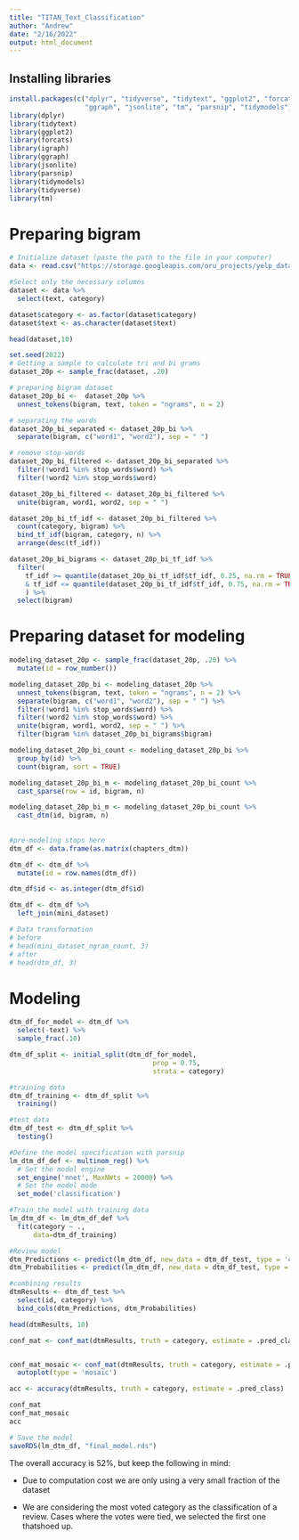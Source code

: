 ```yaml
---
title: "TITAN_Text_Classification"
author: "Andrew"
date: "2/16/2022"
output: html_document
---
```


## Installing libraries

```r

install.packages(c("dplyr", "tidyverse", "tidytext", "ggplot2", "forcats", "igraph", 
                   "ggraph", "jsonlite", "tm", "parsnip", "tidymodels"))
library(dplyr)
library(tidytext)
library(ggplot2)
library(forcats)
library(igraph)
library(ggraph)
library(jsonlite)
library(parsnip) 
library(tidymodels)
library(tidyverse) 
library(tm)
```

# Preparing bigram

```r

# Initialize dataset (paste the path to the file in your computer)
data <- read.csv("https://storage.googleapis.com/oru_projects/yelp_dataset_dataset.csv", header = TRUE)

#Select only the necessary columns
dataset <- data %>%
  select(text, category)

dataset$category <- as.factor(dataset$category)
dataset$text <- as.character(dataset$text)

head(dataset,10)
```

```r
set.seed(2022)
# Getting a sample to calculate tri and bi grams
dataset_20p <- sample_frac(dataset, .20)

# preparing bigram dataset
dataset_20p_bi <-  dataset_20p %>%
  unnest_tokens(bigram, text, token = "ngrams", n = 2)

# separating the words
dataset_20p_bi_separated <- dataset_20p_bi %>%
  separate(bigram, c("word1", "word2"), sep = " ")

# remove stop-words
dataset_20p_bi_filtered <- dataset_20p_bi_separated %>%
  filter(!word1 %in% stop_words$word) %>%
  filter(!word2 %in% stop_words$word)

dataset_20p_bi_filtered <- dataset_20p_bi_filtered %>%
  unite(bigram, word1, word2, sep = " ")

dataset_20p_bi_tf_idf <- dataset_20p_bi_filtered %>%
  count(category, bigram) %>%
  bind_tf_idf(bigram, category, n) %>%
  arrange(desc(tf_idf))

dataset_20p_bi_bigrams <- dataset_20p_bi_tf_idf %>%
  filter(
    tf_idf >= quantile(dataset_20p_bi_tf_idf$tf_idf, 0.25, na.rm = TRUE) 
    & tf_idf <= quantile(dataset_20p_bi_tf_idf$tf_idf, 0.75, na.rm = TRUE)
    ) %>%
  select(bigram)

```

# Preparing dataset for modeling

```r

modeling_dataset_20p <- sample_frac(dataset_20p, .20) %>%
  mutate(id = row_number())

modeling_dataset_20p_bi <- modeling_dataset_20p %>%
  unnest_tokens(bigram, text, token = "ngrams", n = 2) %>%
  separate(bigram, c("word1", "word2"), sep = " ") %>%
  filter(!word1 %in% stop_words$word) %>%
  filter(!word2 %in% stop_words$word) %>%
  unite(bigram, word1, word2, sep = " ") %>%
  filter(bigram %in% dataset_20p_bi_bigrams$bigram)

modeling_dataset_20p_bi_count <- modeling_dataset_20p_bi %>%
  group_by(id) %>%
  count(bigram, sort = TRUE)

modeling_dataset_20p_bi_m <- modeling_dataset_20p_bi_count %>%
  cast_sparse(row = id, bigram, n)

modeling_dataset_20p_bi_m <- modeling_dataset_20p_bi_count %>%
  cast_dtm(id, bigram, n)
  
  
#pre-modeling stops here
dtm_df <- data.frame(as.matrix(chapters_dtm)) 

dtm_df <- dtm_df %>%
  mutate(id = row.names(dtm_df))

dtm_df$id <- as.integer(dtm_df$id)

dtm_df <- dtm_df %>%
  left_join(mini_dataset)

# Data transformation
# before
# head(mini_dataset_ngram_count, 3)
# after
# head(dtm_df, 3)
```

# Modeling

```r
dtm_df_for_model <- dtm_df %>%
  select(-text) %>%
  sample_frac(.10)

dtm_df_split <- initial_split(dtm_df_for_model, 
                                    prop = 0.75, 
                                    strata = category)

#training data
dtm_df_training <- dtm_df_split %>%
  training()

#test data
dtm_df_test <- dtm_df_split %>% 
  testing()

#Define the model specification with parsnip
lm_dtm_df_def <- multinom_reg() %>% 
  # Set the model engine
  set_engine('nnet', MaxNWts = 20000) %>% 
  # Set the model mode
  set_mode('classification')

#Train the model with training data
lm_dtm_df <- lm_dtm_df_def %>% 
  fit(category ~ ., 
      data=dtm_df_training)

#Review model
dtm_Predictions <- predict(lm_dtm_df, new_data = dtm_df_test, type = 'class')
dtm_Probabilities <- predict(lm_dtm_df, new_data = dtm_df_test, type = 'prob')

#combining results
dtmResults <- dtm_df_test %>%
  select(id, category) %>%
  bind_cols(dtm_Predictions, dtm_Probabilities)

head(dtmResults, 10)
```

```r
conf_mat <- conf_mat(dtmResults, truth = category, estimate = .pred_class)


conf_mat_mosaic <- conf_mat(dtmResults, truth = category, estimate = .pred_class) %>%
  autoplot(type = 'mosaic')

acc <- accuracy(dtmResults, truth = category, estimate = .pred_class)

conf_mat
conf_mat_mosaic
acc

# Save the model
saveRDS(lm_dtm_df, "final_model.rds")
```
The overall accuracy is 52%, but keep the following in mind:

- Due to computation cost we are only using a very small fraction of the dataset

- We are considering the most voted category as the classification of a review. Cases where the votes were tied, we selected the first one thatshoed up. 


